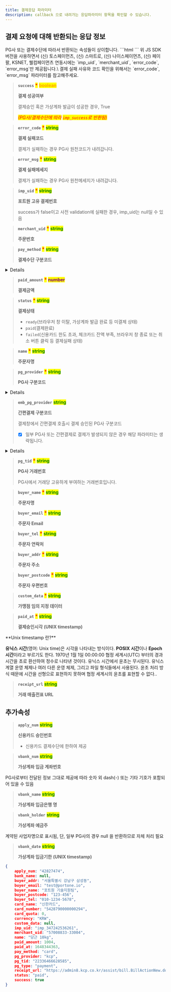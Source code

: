 ```yaml
---
title: 결제응답 파라미터
description: callback 으로 내려가는 응답파라미터 항목을 확인할 수 있습니다.
---
```




## 결제 요청에 대해 반환되는 응답 정보

<Hint style="info">
PG사 또는 결제수단에 따라서 반환되는 속성들이 상이합니다.

</Hint>

<Hint style="warning">
```html
<script src="https://cdn.iamport.kr/v1/iamport.js"></script>
```
위 JS SDK 버전을 사용하면서 (신) 토스페이먼츠, (신) 스마트로, (신) 나이스페이먼츠, (신) 페이팔, KSNET, 웰컴페이먼츠 연동시에는
`imp_uid`, `merchant_uid`, `error_code`, `error_msg`만 제공됩니다.\
결제 실패 사유와 코드 확인을 위해서는 `error_code`, `error_msg` 파라미터를 참고해주세요.

</Hint>

> **`success`** <mark style="color:red;">**\***</mark> <mark style="color:orange;">**boolean**</mark>
>
> **결제 성공여부**
>
> 결제승인 혹은 가상계좌 발급이 성공한 경우, True
>
> _<mark style="color:red;">(PG사/결제수단에 따라</mark>  <mark style="color:red;">`imp_success`</mark><mark style="color:red;">로 반환됨)</mark>_

> **`error_code`** <mark style="color:red;">**\***</mark> <mark style="color:green;">**string**</mark>
>
> **결제 실패코드**
>
> 결제가 실패하는 경우 PG사 원천코드가 내려갑니다.

> **`error_msg`** <mark style="color:red;">**\***</mark> <mark style="color:green;">**string**</mark>
>
> **결제 실패메세지**
>
> 결제가 실패하는 경우 PG사 원천메세지가 내려갑니다.

> **`imp_uid`** <mark style="color:red;">**\***</mark> <mark style="color:green;">**string**</mark>
>
> **포트원 고유 결제번호**
>
> success가 false이고 사전 validation에 실패한 경우, imp\_uid는 null일 수 있음

> **`merchant_uid`** <mark style="color:red;">**\***</mark> <mark style="color:green;">**string**</mark>
>
> **주문번호**

> **`pay_method`** <mark style="color:red;">**\***</mark> <mark style="color:green;">**string**</mark>
>
> **결제수단 구분코드**

<Details>
<p slot="summary">상세코드 확인하기</p>

* `card` (신용카드)
* `trans`(실시간 계좌이체)
* `vbank`(가상계좌)
* `phone`(휴대폰 소액결제)
* `cultureland`(컬쳐랜드 상품권 (구.문화상품권))
* `smartculture`(스마트문상 (게임 문화 상품권)) 
* `happymoney`(해피머니)
* `booknlife`(도서 문화 상품권)
* `culturegift`(문화상품권)
* `samsung`(삼성페이)
* `kakaopay`(카카오페이)
* `naverpay`(네이버페이)
* `payco`(페이코)
* `lpay`(L페이)
* `ssgpay`(SSG페이)
* `tosspay`(토스페이)
* `applepay`(애플페이)
* `pinpay`(핀페이)
* `skpay`(SK페이)
* `wechat`(위쳇페이)
* `alipay`(알리페이)
* `unionpay`(유니온페이)
* `tenpay`(텐페이)
* `paysbuy`(페이스바이)
* `econtext`(편의점 결제)
* `molpay`(MOL페이)
* `point`(베네피아 포인트 등 포인트 결제)
* `paypal`(페이팔)
* `toss_brandpay`(토스페이먼츠 브랜드페이)
* `naverpay_card`(네이버페이 - 카드)
* `naverpay_point`(네이버페이 - 포인트)


</Details>

> **`paid_amount`** <mark style="color:red;">**\***</mark> <mark style="color:purple;">**number**</mark>
>
> **결제금액**

> **`status`** <mark style="color:red;">**\***</mark> <mark style="color:green;">**string**</mark>
>
> **결제상태**
>
> * `ready`(브라우저 창 이탈, 가상계좌 발급 완료 등 미결제 상태)
> * `paid`(결제완료)
> * `failed`(신용카드 한도 초과, 체크카드 잔액 부족, 브라우저 창 종료 또는 취소 버튼 클릭 등 결제실패 상태)

> **`name`** <mark style="color:red;">**\***</mark> <mark style="color:green;">**string**</mark>
>
> **주문자명**

> **`pg_provider`** <mark style="color:red;">**\***</mark> <mark style="color:green;">**string**</mark>
>
> **PG사 구분코드**

<Details>
<p slot="summary">상세코드 확인하기</p>

* `html5_inicis`(이니시스웹표준)
* `inicis`(이니시스ActiveX결제창)
* `kcp`(NHN KCP)
* `kcp_billing`(NHN KCP 정기결제)
* `uplus`((구) 토스페이먼츠(구 LG U+))
* `nice`((구) 나이스페이먼츠)
* `kicc`(한국정보통신)
* `bluewalnut`(블루월넛)
* `kakaopay`(카카오페이)
* `danal`(다날 휴대폰 소액결제)
* `danal_tpay`(다날 일반결제)
* `mobilians`(모빌리언스)
* `payco`(페이코)
* `paypal`((구) 페이팔)
* `eximbay`(엑심베이)
* `naverpay`(네이버페이-결제형)
* `naverco`(네이버페이-주문형)
* `smilepay`(스마일페이)
* `alipay`(알리페이)
* `paymentwall`(페이먼트월)
* `eximbay`(엑심베이)
* `tosspay`(토스페이)
* `smartro`((구) 스마트로)
* `settle`(세틀뱅크)
* `settle_acc`(세틀뱅크 내통장 결제)
* `daou`(키움페이 (구. 페이조아))
* `tosspayments` ((신) 토스페이먼츠)
* `paypal_v2`((신) 페이팔)
* `nice_v2`((신) 나이스페이먼츠)
* `smartro_v2`((신) 스마트로)
* `toss_brandpay`(토스페이먼츠 브랜드페이)
* `welcome` (웰컴페이먼츠)


</Details>

> **`emb_pg_provider`** <mark style="color:green;">**string**</mark>
>
> **간편결제 구분코드**
>
> 결제창에서 간편결제 호출시 결제 승인된 PG사 구분코드
>
> * [x] 일부 PG사 또는 간편결제로 결제가 발생되지 않은 경우 해당 파라미터는 생략됩니다.

<Details>
<p slot="summary">상세코드 확인하기</p>

* naverpay
* kakopay
* payco
* samsungpay
* ssgpay
* lpay
* applepay
* pinpay
* tosspay
* skpay
* toss_brandpay

</Details>

> **`pg_tid`** <mark style="color:red;">**\***</mark> <mark style="color:green;">**string**</mark>
>
> **PG사 거래번호**
>
> PG사에서 거래당 고유하게 부여하는 거래번호입니다.

> **`buyer_name`** <mark style="color:red;">**\***</mark> <mark style="color:green;">**string**</mark>
>
> **주문자명**

> **`buyer_email`** <mark style="color:red;">**\***</mark> <mark style="color:green;">**string**</mark>
>
> **주문자 Email**

> **`buyer_tel`** <mark style="color:red;">**\***</mark> <mark style="color:green;">**string**</mark>
>
> **주문자 연락처**

> **`buyer_addr`** <mark style="color:red;">**\***</mark> <mark style="color:green;">**string**</mark>
>
> **주문자 주소**

> **`buyer_postcode`** <mark style="color:red;">**\***</mark> <mark style="color:green;">**string**</mark>
>
> **주문자 우편번호**

> **`custom_data`** <mark style="color:red;">**\***</mark> <mark style="color:green;">**string**</mark>
>
> **가맹점 임의 지정 데이터**

> **`paid_at`** <mark style="color:red;">**\***</mark> <mark style="color:green;">**string**</mark>
>
> **결제승인시각** **(UNIX timestamp)**

<Hint style="info">
**Unix timestamp 란?**

**유닉스 시간**(영어: Unix time)은 시각을 나타내는 방식이다. **POSIX 시간**이나 **Epoch 시간**이라고 부르기도 한다. 1970년 1월 1일 00:00:00 협정 세계시(UTC) 부터의 경과 시간을 초로 환산하여 정수로 나타낸 것이다. 유닉스 시간에서 윤초는 무시된다. 유닉스 계열 운영 체제나 여러 다른 운영 체제, 그리고 파일 형식들에서 사용된다. 윤초 처리 방식 때문에 시간을 선형으로 표현하지 못하며 협정 세계시의 윤초를 표현할 수 없다..

</Hint>

> **`receipt_url`** <mark style="color:green;">**string**</mark>
>
> **거래 매출전표 URL**

## 추가속성

> **`apply_num`** <mark style="color:green;">**string**</mark>
>
> **신용카드 승인번호**
>
> * 신용카드 결제수단에 한하여 제공

> **`vbank_num`** <mark style="color:green;">**string**</mark>
>
> **가상계좌 입금 계좌번호**

<Hint style="warning">
PG사로부터 전달된 정보 그대로 제공<mark style="color:green;"></mark>에 따라 숫자 외 dash(-) 또는 기타 기호가 포함되어 있을 수 있음

</Hint>

> **`vbank_name`** <mark style="color:green;">**string**</mark>
>
> **가상계좌 입금은행 명**

> **`vbank_holder`** <mark style="color:green;">**string**</mark>
>
> **가상계좌 예금주**

<Hint style="warning">
계약된 사업자명으로 표시됨, 단, 일부 PG사의 경우 null 을 반환하므로 자체 처리 필요

</Hint>

> **`vbank_date`** <mark style="color:green;">**string**</mark>
>
> **가상계좌 입금기한** **(UNIX timestamp)**

```json title="결제 응답 sample object"
{
    apply_num: "42827474",
    bank_name: null,
    buyer_addr: "서울특별시 강남구 삼성동",
    buyer_email: "test@portone.io",
    buyer_name: "포트원 기술지원팀",
    buyer_postcode: "123-456",
    buyer_tel: "010-1234-5678",
    card_name: "신한카드",
    card_number: "5428790000000294",
    card_quota: 0,
    currency: "KRW",
    custom_data: null,
    imp_uid: "imp_347242536261",
    merchant_uid: "57008833-33004",
    name: "당근 10kg",
    paid_amount: 1004,
    paid_at: 1648344363,
    pay_method: "card",
    pg_provider: "kcp",
    pg_tid: "22336466628585",
    pg_type: "payment",
    receipt_url: "https://admin8.kcp.co.kr/assist/bill.BillActionNew.do?cmd=card_bill&tno=22336466628585&order_no=imp_347242536261&trade_mony=1004",
    status: "paid",
    success: true
}
```

